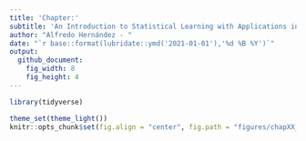 ```yaml
---
title: 'Chapter:'
subtitle: 'An Introduction to Statistical Learning with Applications in R'
author: "Alfredo Hernández - "
date: "`r base::format(lubridate::ymd('2021-01-01'),'%d %B %Y')`"
output: 
  github_document:
    fig_width: 8
    fig_height: 4
---
```


```r
library(tidyverse)

theme_set(theme_light())
knitr::opts_chunk$set(fig.align = "center", fig.path = "figures/chapXX_exXX-")
```
